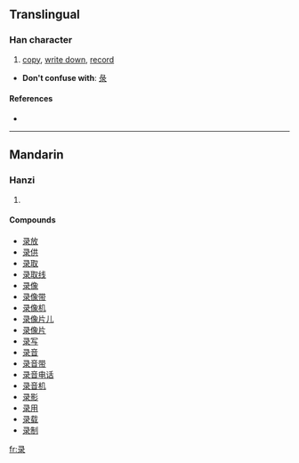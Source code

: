 {{also|錄|録}}
==Translingual==

===Han character===
{{Han char|rn=58|rad=彐|as=05|sn=8|four=|canj=弓一一水 (NMME)|ids=⿱[[彐]][[氺]]}}

# [[copy]], [[write down]], [[record]]

* '''Don't confuse with''': [[彔]]

====References====
* {{Han ref|kx=0362.111|hdz=20960.180|uh=5F55|ud=24405}}

----

==Mandarin==

===Hanzi===
{{cmn-hanzi|tra=[[錄]], [[録]]|pin=[[lù]] ([[lu4]])|wg=lu<sup>4</sup>}}

# {{defn|Mandarin|sort=彐05}}

====Compounds====
* [[录放]]
* [[录供]]
* [[录取]]
* [[录取线]]
* [[录像]]
* [[录像带]]
* [[录像机]]
* [[录像片儿]]
* [[录像片]]
* [[录写]]
* [[录音]]
* [[录音带]]
* [[录音电话]]
* [[录音机]]
* [[录影]]
* [[录用]]
* [[录载]]
* [[录制]]

[[fr:录]]